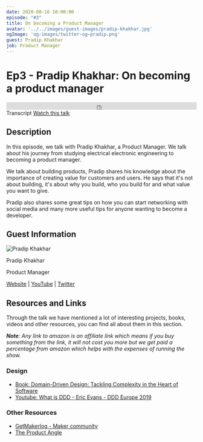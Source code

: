 ```yaml
---
date: 2020-08-16 10:00:00
episode: "#3"
title: On becoming a Product Manager
avatar: '../../images/guest-images/pradip-khakhar.jpg'
ogImage: 'og-images/twitter-og–pradip.png'
guest: Pradip Khakhar
job: Product Manager
---
```




# Ep3 - Pradip Khakhar: On becoming a product manager

<div class="soundcloud-iframe">
    <iframe class="mb-0" width="100%" height="20" scrolling="no" frameborder="no" allow="autoplay" src="https://w.soundcloud.com/player/?url=https%3A//api.soundcloud.com/tracks/876619621&color=%23fc4056&inverse=true&auto_play=false&show_user=true"></iframe>
</div>

<Link class="link-button mr-5" to="/transcripts/ep3-pradip-khakhar/">Transcript</Link>
<a class="link-button" href="https://youtu.be/rVOpbVPBT4c">Watch this talk</a>


## Description

In this episode, we talk with Pradip Khakhar, a Product Manager. We talk about his journey from studying electrical electronic engineering to becoming a product manager.

We talk about building products, Pradip shares his knowledge about the importance of creating value for customers and users. He says that it's not about building, it's about why you build, who you build for and what value you want to give.

 Pradip also shares some great tips on how you can start networking with social media and many more useful tips for anyone wanting to become a developer.

## Guest Information

<div className="episode-card">
    <img src="https://landingintech.com/pradip-khakhar.jpg" alt="Pradip Khakhar" class="guest-avatar" />
    <div className="mx-8 pt-5">
        <p className="episode-title text-xl">Pradip Khakhar</p>
        <p>Product Manager</p>
        <p>
            <a href="https://theproductangle.com/"> Website</a> | <a href="https://www.youtube.com/channel/UC6frKMWXqVBR82MxSoOKwXg/"> YouTube</a> | <a href="https://twitter.com/pradipcloud"> Twitter</a>
        </p>
    </div>
</div>

## Resources and Links

Through the talk we have mentioned a lot of interesting projects, books, videos and other resources, you can find all about them in this section.

_**Note**: Any link to amazon is an affiliate link which means if you buy something from the link, it will not cost you more but we get paid a percentage from amazon which helps with the expenses of running the show._


### Design

- [Book: Domain-Driven Design: Tackling Complexity in the Heart of Software](https://www.amazon.co.uk/gp/product/0321125215/ref=as_li_tl?ie=UTF8&camp=1634&creative=6738&creativeASIN=0321125215&linkCode=as2&tag=fabiorosado-21&linkId=7c05484d8284a24ec65d49b25030ef85)
- [Youtube: What is DDD - Eric Evans - DDD Europe 2019 ](https://www.youtube.com/watch?v=pMuiVlnGqjk)

### Other Resources

- [GetMakerlog - Maker community](https://getmakerlog.com/log)
- [The Product Angle](https://theproductangle.com/)
